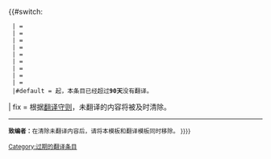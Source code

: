 <includeonly>{{#switch:{{NAMESPACE}}
  |{{ns:1}} = 
  |{{ns:3}} = 
  |{{ns:5}} = 
  |{{ns:7}} = 
  |{{ns:9}} = 
  |{{ns:11}} = 
  |{{ns:13}} = 
  |{{ns:15}} = 
  |{{ns:101}} = 
  |#default = </includeonly>{{ambox
| type  = style
| image =
| imageright = [[File:Translation to zh arrow.svg|50px|-{zh-cn:翻译标记;zh-tw:翻譯標記;}-]]
| issue  = 自{{#time:Y年Fj日|{{{time|}}}}}起，本条目已经超过'''90天'''没有翻译。
| fix = 根据[[wikipedia:翻译守则|翻译守则]]，未翻译的内容将被及时清除。
----
<small>'''致编者：'''在清除未翻译内容后，请将本模板和翻译模板同时移除。
}}<includeonly>}}</includeonly>
<includeonly>[[Category:过期的翻译条目]]</includeonly><noinclude>[[Category:翻譯模板|{{PAGENAME}}]]{{模板文档}}</noinclude>
